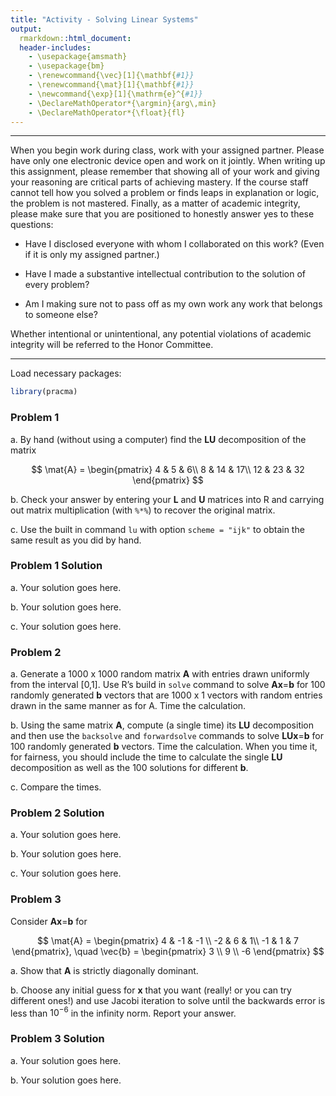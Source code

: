 ```yaml
---
title: "Activity - Solving Linear Systems"
output:
  rmarkdown::html_document:
  header-includes:
    - \usepackage{amsmath}
    - \usepackage{bm}
    - \renewcommand{\vec}[1]{\mathbf{#1}}
    - \renewcommand{\mat}[1]{\mathbf{#1}}
    - \newcommand{\exp}[1]{\mathrm{e}^{#1}}
    - \DeclareMathOperator*{\argmin}{arg\,min}
    - \DeclareMathOperator*{\float}{fl}
---
```


***

When you begin work during class, work with your assigned partner. Please have only one electronic device open and work on it jointly. When writing up this assignment, please remember that showing all of your work and giving your reasoning are critical parts of achieving mastery. If the course staff cannot tell how you solved a problem or finds leaps in explanation or logic, the problem is not mastered. Finally, as a matter of academic integrity, please make sure that you are positioned to honestly answer yes to these questions:

- Have I disclosed everyone with whom I collaborated on this work? (Even if it is only my assigned partner.)

- Have I made a substantive intellectual contribution to the solution of every problem?

- Am I making sure not to pass off as my own work any work that belongs to someone else?

Whether intentional or unintentional, any potential violations of academic integrity will be referred to the Honor Committee.

***

Load necessary packages:

```r
library(pracma)
```

### Problem 1

a\. By hand (without using a computer) find the **LU** decomposition of the matrix

$$
\mat{A} = \begin{pmatrix}
4 & 5 & 6\\
8 & 14 & 17\\
12 & 23 & 32
\end{pmatrix}
$$

b\. Check your answer by entering your **L** and **U** matrices into R and carrying out matrix multiplication (with `%*%`) to recover the original matrix.

c\. Use the built in command `lu` with option `scheme = "ijk"` to obtain the same result as you did by hand.


### Problem 1 Solution

a\. Your solution goes here.

b\. Your solution goes here.

c\. Your solution goes here.


### Problem 2

a\. Generate a 1000 x 1000 random matrix **A** with entries drawn uniformly from the interval [0,1]. Use R's build in `solve` command to solve **Ax**=**b** for 100 randomly generated **b** vectors that are 1000 x 1 vectors with random entries drawn in the same manner as for A. Time the calculation.

b\. Using the same matrix **A**, compute (a single time) its **LU** decomposition and then use the `backsolve` and `forwardsolve` commands to solve **LUx**=**b** for 100 randomly generated **b** vectors. Time the calculation. When you time it, for fairness, you should include the time to calculate the single **LU** decomposition as well as the 100 solutions for different **b**.

c\. Compare the times.

### Problem 2 Solution

a\. Your solution goes here.

b\. Your solution goes here.

c\. Your solution goes here.

### Problem 3

Consider **Ax**=**b** for 

$$
\mat{A} = \begin{pmatrix}
4 & -1 & -1 \\
-2 & 6 & 1\\
-1 & 1 & 7
\end{pmatrix}, \quad
\vec{b} = \begin{pmatrix}
3 \\ 9 \\ -6
\end{pmatrix}
$$

a\. Show that **A** is strictly diagonally dominant.

b\. Choose any initial guess for **x** that you want (really! or you can try different ones!) and use Jacobi iteration to solve until the backwards error is less than $10^{-6}$ in the infinity norm. Report your answer.

### Problem 3 Solution

a\. Your solution goes here.

b\. Your solution goes here.